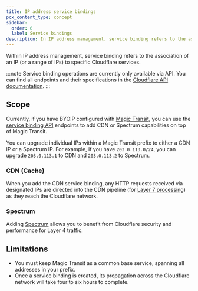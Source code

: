 ```yaml
---
title: IP address service bindings
pcx_content_type: concept
sidebar:
  order: 6
  label: Service bindings
description: In IP address management, service binding refers to the association of IPs to specific Cloudflare services. Review the available options and the API endpoints to set up service bindings.
---
```


Within IP address management, service binding refers to the association of an IP (or a range of IPs) to specific Cloudflare services.

:::note
Service binding operations are currently only available via API. You can find all endpoints and their specifications in the [Cloudflare API documentation](/api/operations/ip-address-management-service-bindings-list-service-bindings).
:::

## Scope

Currently, if you have BYOIP configured with [Magic Transit](/magic-transit/), you can use the [service binding API](/api/operations/ip-address-management-service-bindings-list-service-bindings) endpoints to add CDN or Spectrum capabilities on top of Magic Transit.

You can upgrade individual IPs within a Magic Transit prefix to either a CDN IP or a Spectrum IP. For example, if you have `203.0.113.0/24`, you can upgrade `203.0.113.1` to CDN and `203.0.113.2` to Spectrum.

### CDN (Cache)

When you add the CDN service binding, any HTTP requests received via designated IPs are directed into the CDN pipeline (for [Layer 7 processing](/fundamentals/concepts/how-cloudflare-works/#how-cloudflare-works-as-a-reverse-proxy)) as they reach the Cloudflare network.

### Spectrum

Adding [Spectrum](/spectrum/) allows you to benefit from Cloudflare security and performance for Layer 4 traffic.

## Limitations

- You must keep Magic Transit as a common base service, spanning all addresses in your prefix.
- Once a service binding is created, its propagation across the Cloudflare network will take four to six hours to complete.
